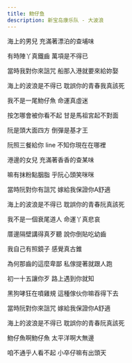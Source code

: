 ```yaml
---
title: 魩仔鱼
description: 新宝岛康乐队 - 大波浪
---
```


海上的男兒 充滿著漂泊的查埔味

有時陣丫真鐵齒 萬項是不得已

當時我對你來詛咒 船那入港就要來給妳娶

海上的波浪是不得已 耽誤你的青春我真該死

我不是一尾魩仔魚 命運真虛迷

按怎哪會被你看不起 甘是馬祖宮起不對面

阮是頭大面四方 倒彈是基才王

阮照三餐給你 line 不知你現在在哪裡

港邊的女兒 充滿著香香的查某味

嘛有抹粉點胭脂 乎阮心頭笑咪咪

當時阮對你有詛咒 嫁給我保證你A舒適

海上的波浪是不得已 耽誤你的青春阮真該死

我不是一個衰尾道人 命運丫真悲哀

厝邊隔壁講得真歹聽 說你倒貼吃幼齒

我自己有照鏡子 感覺真古錐

為何那齒的這麼卑鄙 私傢提著就跟人跑

初一十五讓你歹 路上遇到你就知

黑狗哮狂在噴雞規 這種傢伙你嘛吞得下去

當時阮對你來詛咒 嫁給我保證你A舒適

海上的波浪是不得已 耽誤你的青春阮真該死

魩仔魚啊魩仔魚 太平洋啊大無邊

咱不通乎人看不起 小卒仔嘛有出頭天

